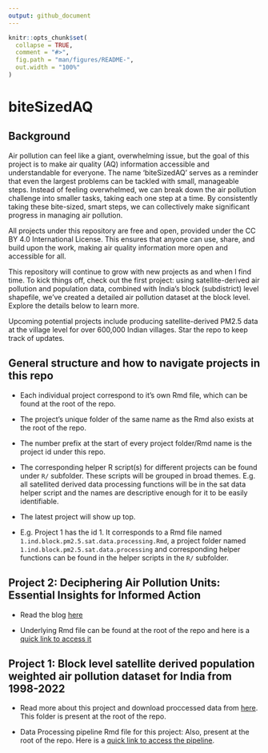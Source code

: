 ```yaml
---
output: github_document
---
```


<!-- README.md is generated from README.Rmd. Please edit that file -->

```r
knitr::opts_chunk$set(
  collapse = TRUE,
  comment = "#>",
  fig.path = "man/figures/README-",
  out.width = "100%"
)
```

# biteSizedAQ

<!-- badges: start -->
<!-- badges: end -->

## Background

Air pollution can feel like a giant, overwhelming issue, but the goal of this project is to make air quality (AQ) information accessible and understandable for everyone. The name 'biteSizedAQ' serves as a reminder that even the largest problems can be tackled with small, manageable steps. Instead of feeling overwhelmed, we can break down the air pollution challenge into smaller tasks, taking each one step at a time. By consistently taking these bite-sized, smart steps, we can collectively make significant progress in managing air pollution.

All projects under this repository are free and open, provided under the CC BY 4.0 International License. This ensures that anyone can use, share, and build upon the work, making air quality information more open and accessible for all.

This repository will continue to grow with new projects as and when I find time. To kick things off, check out the first project: using satellite-derived air pollution and population data, combined with India’s block (subdistrict) level shapefile, we've created a detailed air pollution dataset at the block level. Explore the details below to learn more.

Upcoming potential projects include producing satellite-derived PM2.5 data at the village level for over 600,000 Indian villages. Star the repo to keep track of updates.

## General structure and how to navigate projects in this repo

- Each individual project correspond to it's own Rmd file, which can be found at the root of the repo.

- The project's unique folder of the same name as the Rmd also exists at the root of the repo.

- The number prefix at the start of every project folder/Rmd name is the project id under this repo.

- The corresponding helper R script(s) for different projects can be found under `R/` subfolder. These scripts will be grouped in broad themes. E.g. all satellited derived data processing functions will be in the sat data helper script and the names are descriptive enough for it to be easily identifiable.

- The latest project will show up top.

- E.g. Project 1 has the id 1. It corresponds to a Rmd file named `1.ind.block.pm2.5.sat.data.processing.Rmd`, a project folder named `1.ind.block.pm2.5.sat.data.processing` and corresponding helper functions can be found in the helper scripts in the `R/` subfolder.


## Project 2: Deciphering Air Pollution Units: Essential Insights for Informed Action

- Read the blog [here](https://github.com/AarshBatra/biteSizedAQ/tree/main/2.air.pol.units.explainer)

- Underlying Rmd file can be found at the root of the repo and here is a [quick link to access it](https://github.com/AarshBatra/biteSizedAQ/blob/main/2.air.pol.units.explainer/README.Rmd)

## Project 1: Block level satellite derived population weighted air pollution dataset for India from 1998-2022

- Read more about this project and download proccessed data from [here](https://github.com/AarshBatra/biteSizedAQ/tree/main/1.ind.block.pm2.5.sat.data.processing). This folder is present at the root of the repo.

- Data Processing pipeline Rmd file for this project: Also, present at the root of the repo. Here is a [quick link to access the pipeline](https://github.com/AarshBatra/biteSizedAQ/blob/main/1.ind.block.pm2.5.sat.data.processing.Rmd).





